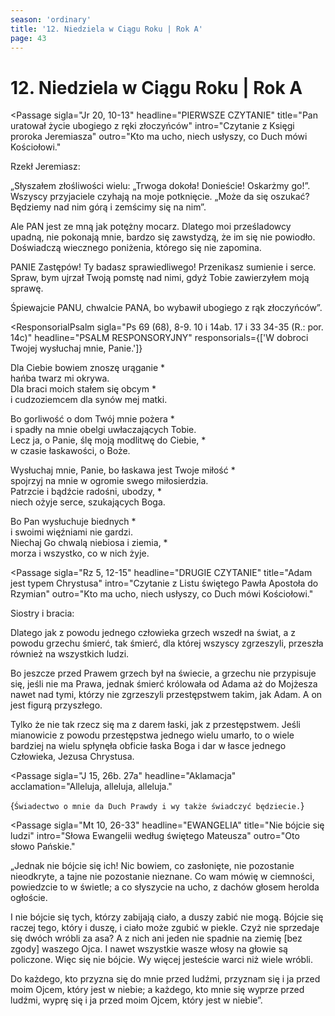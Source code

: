 ```yaml
---
season: 'ordinary'
title: '12. Niedziela w Ciągu Roku | Rok A'
page: 43
---
```


# 12. Niedziela w Ciągu Roku | Rok A

<Passage
  sigla="Jr 20, 10-13"
  headline="PIERWSZE CZYTANIE"
  title="Pan uratował życie ubogiego z ręki złoczyńców"
  intro="Czytanie z Księgi proroka Jeremiasza"
  outro="Kto ma ucho, niech usłyszy, co Duch mówi Kościołowi."
>
  <p>Rzekł Jeremiasz:</p>
  <p>„Słyszałem złośliwości wielu: „Trwoga dokoła! Donieście! Oskarżmy go!”. Wszyscy przyjaciele czyhają na moje potknięcie. „Może da się oszukać? Będziemy nad nim górą i zemścimy się na nim”.</p>
  <p>Ale PAN jest ze mną jak potężny mocarz. Dlatego moi prześladowcy upadną, nie pokonają mnie, bardzo się zawstydzą, że im się nie powiodło. Doświadczą wiecznego poniżenia, którego się nie zapomina.</p>
  <p>PANIE Zastępów! Ty badasz sprawiedliwego! Przenikasz sumienie i serce. Spraw, bym ujrzał Twoją pomstę nad nimi, gdyż Tobie zawierzyłem moją sprawę.</p>
  <p>Śpiewajcie PANU, chwalcie PANA, bo wybawił ubogiego z rąk złoczyńców”.</p>
</Passage>

<ResponsorialPsalm
  sigla="Ps 69 (68), 8-9. 10 i 14ab. 17 i 33 34-35 (R.: por. 14c)"
  headline="PSALM RESPONSORYJNY"
  responsorials={['W dobroci Twojej wysłuchaj mnie, Panie.']}
>
  <p>Dla Ciebie bowiem znoszę urąganie *<br/>hańba twarz mi okrywa.<br/>Dla braci moich stałem się obcym *<br/>i cudzoziemcem dla synów mej matki.</p>
  <p>Bo gorliwość o dom Twój mnie pożera *<br/>i spadły na mnie obelgi uwłaczających Tobie.<br/>Lecz ja, o Panie, ślę moją modlitwę do Ciebie, *<br/>w czasie łaskawości, o Boże.</p>
  <p>Wysłuchaj mnie, Panie, bo łaskawa jest Twoje miłość *<br/>spojrzyj na mnie w ogromie swego miłosierdzia.<br/>Patrzcie i bądźcie radośni, ubodzy, *<br/>niech ożyje serce, szukających Boga.</p>
  <p>Bo Pan wysłuchuje biednych *<br/>i swoimi więźniami nie gardzi.<br/>Niechaj Go chwalą niebiosa i ziemia, *<br/>morza i wszystko, co w nich żyje.</p>
</ResponsorialPsalm>

<Passage
  sigla="Rz 5, 12-15"
  headline="DRUGIE CZYTANIE"
  title="Adam jest typem Chrystusa"
  intro="Czytanie z Listu świętego Pawła Apostoła do Rzymian"
  outro="Kto ma ucho, niech usłyszy, co Duch mówi Kościołowi."
>
  <p>Siostry i bracia:</p>
  <p>Dlatego jak z powodu jednego człowieka grzech wszedł na świat, a z powodu grzechu śmierć, tak śmierć, dla której wszyscy zgrzeszyli, przeszła również na wszystkich ludzi.</p>
  <p>Bo jeszcze przed Prawem grzech był na świecie, a grzechu nie przypisuje się, jeśli nie ma Prawa, jednak śmierć królowała od Adama aż do Mojżesza nawet nad tymi, którzy nie zgrzeszyli przestępstwem takim, jak Adam. A on jest figurą przyszłego.</p>
  <p>Tylko że nie tak rzecz się ma z darem łaski, jak z przestępstwem. Jeśli mianowicie z powodu przestępstwa jednego wielu umarło, to o wiele bardziej na wielu spłynęła obficie łaska Boga i dar w łasce jednego Człowieka, Jezusa Chrystusa.</p>
</Passage>

<Passage
  sigla="J 15, 26b. 27a"
  headline="Aklamacja"
  acclamation="Alleluja, alleluja, alleluja."
>
  {`Świadectwo o mnie da Duch Prawdy
i wy także świadczyć będziecie.`}
</Passage>

<Passage
  sigla="Mt 10, 26-33"
  headline="EWANGELIA"
  title="Nie bójcie się ludzi"
  intro="Słowa Ewangelii według świętego Mateusza"
  outro="Oto słowo Pańskie."
>
  <p>„Jednak nie bójcie się ich! Nic bowiem, co zasłonięte, nie pozostanie nieodkryte, a tajne nie pozostanie nieznane. Co wam mówię w ciemności, powiedzcie to w świetle; a co słyszycie na ucho, z dachów głosem herolda ogłoście.</p>
  <p>I nie bójcie się tych, którzy zabijają ciało, a duszy zabić nie mogą. Bójcie się raczej tego, który i duszę, i ciało może zgubić w piekle. Czyż nie sprzedaje się dwóch wróbli za asa? A z nich ani jeden nie spadnie na ziemię [bez zgody] waszego Ojca. I nawet wszystkie wasze włosy na głowie są policzone. Więc się nie bójcie. Wy więcej jesteście warci niż wiele wróbli.</p>
  <p>Do każdego, kto przyzna się do mnie przed ludźmi, przyznam się i ja przed moim Ojcem, który jest w niebie; a każdego, kto mnie się wyprze przed ludźmi, wyprę się i ja przed moim Ojcem, który jest w niebie”.</p>
</Passage>
